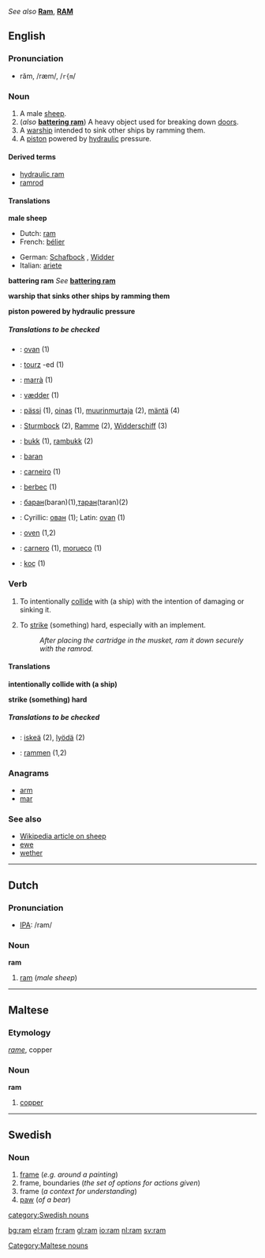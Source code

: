 ''See also'' '''[[Ram]]''', '''[[RAM]]'''
==English==
===Pronunciation===
*răm, /ræm/, /<tt>r{m</tt>/

===Noun===
{{en-noun|ram|rams}}

# A male [[sheep]].
# (''also'' '''[[battering ram]]''') A heavy object used for breaking down [[door]]s.
# A [[warship]] intended to sink other ships by ramming them.
# A [[piston]] powered by [[hydraulic]] pressure.

====Derived terms====
*[[hydraulic ram]]
*[[ramrod]]

====Translations====
'''male sheep'''
{{top}}
*Dutch: [[ram#Dutch|ram]] {{m}}
*French: [[bélier]] {{m}}
{{mid}}
*German: [[Schafbock]] {{m}}, [[Widder]] {{m}}
*Italian: [[ariete]] {{m}}<!--"montone" is a wether, which is not the same thing-->
{{bottom}}

'''battering ram'''
''See'' '''[[battering ram]]'''
{{top}}
{{mid}}
{{bottom}}

'''warship that sinks other ships by ramming them'''
{{top}}
{{mid}}
{{bottom}}

'''piston powered by hydraulic pressure'''
{{top}}
{{mid}}
{{bottom}}

=====Translations to be checked=====
<!--Remove this section once all of the translations below have been moved into the tables above.-->
{{checktrans}}
*{{ttbc|Bosnian}}: [[ovan]] {{m}} (1)
*{{ttbc|Breton}}: [[tourz]] {{m}} -ed {{p}} (1)
*{{ttbc|Catalan}}: [[marrà]] {{m}} (1)
*{{ttbc|Danish}}: [[vædder]] (1)
*{{ttbc|Finnish}}: [[pässi]] (1), [[oinas]] (1), [[muurinmurtaja]] (2), [[mäntä]] (4)
*{{ttbc|German}}: [[Sturmbock]] {{m}} (2), [[Ramme]] {{f}} (2), [[Widderschiff]] {{n}} (3)
*{{ttbc|Norwegian}}: [[bukk]] {{m}} (1), [[rambukk]] {{m}} (2)
*{{ttbc|Polish}}: [[baran]] {{m}}
*{{ttbc|Portuguese}}: [[carneiro]] {{m}} (1)
*{{ttbc|Romanian}}: [[berbec]] (1)
*{{ttbc|Russian}}: [[баран]](baran){{m}}(1),[[таран]](taran){{m}}(2)
*{{ttbc|Serbian}}: Cyrillic: [[ован]] {{m}} (1); Latin: [[ovan]] {{m}} (1)
*{{ttbc|Slovene}}: [[oven#Slovene|oven]] {{m}} (1,2)
*{{ttbc|Spanish}}: [[carnero]] {{m}} (1), [[morueco]] {{m}} (1)
*{{ttbc|Turkish}}: [[koç]] (1)

===Verb===
{{en-verb|ram|rams|rammed|ramming}}

#{{transitive}} To intentionally [[collide]] with (a ship) with the intention of damaging or sinking it.
#{{transitive}} To [[strike]] (something) hard, especially with an implement.
#: ''After placing the cartridge in the musket, ram it down securely with the ramrod.''

====Translations====
'''intentionally collide with (a ship)'''
{{top}}
{{mid}}
{{bottom}}

'''strike (something) hard'''
{{top}}
{{mid}}
{{bottom}}

=====Translations to be checked=====
<!--Remove this section once all of the translations below have been moved into the tables above.-->
{{checktrans}}
*{{ttbc|Finnish}}: [[iskeä]] (2), [[lyödä]] (2)
*{{ttbc|German}}: [[rammen]] (1,2)

===Anagrams===
*[[arm]]
*[[mar]]

===See also===
*[[w:sheep|Wikipedia article on sheep]]
*[[ewe]]
*[[wether]]

----

==Dutch==
===Pronunciation===
*[[w:IPA|IPA]]: /ram/

===Noun===
'''ram'''

#[[ram#English|ram]] (''male sheep'')

----

==Maltese==
===Etymology===
{{It.}} ''[[rame]]'', copper

===Noun===
'''ram'''

#[[copper]]

[[Category:Maltese nouns]]

----

==Swedish==
===Noun===
{{sv-noun-reg-ar}}

#[[frame]] (''e.g. around a painting'')
#frame, boundaries (''the set of options for actions given'')
#frame (''a context for understanding'')
#[[paw]] (''of a bear'')

[[category:Swedish nouns]]

[[bg:ram]]
[[el:ram]]
[[fr:ram]]
[[gl:ram]]
[[io:ram]]
[[nl:ram]]
[[sv:ram]]